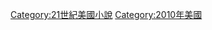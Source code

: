 {{Year by category
|m=2
|c=0
|d=1
|y=0
|cat=美國小說
|sortkey=小說
|parent=
|subcat=2010年小說
}}

[[Category:21世紀美國小說|Category:21世紀美國小說]]
[[Category:2010年美國|Category:2010年美國]]